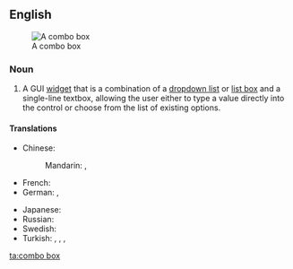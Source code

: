 ==English==
{{wikipedia}}
[[Image:Combo box example.PNG|thumb|A combo box]]

===Noun===
{{en-noun|head=[[combo]] [[box]]|es}}

# {{context|graphical user interface|lang=en}} A GUI [[widget]] that is a combination of a [[dropdown list]] or [[list box]] and a single-line textbox, allowing the user either to type a value directly into the control or choose from the list of existing options.

====Translations====
{{trans-top|GUI widget}}
* Chinese:
*: Mandarin: {{t|cmn|組合框|sc=Hani}}, {{t|cmn|组合框|tr=zǔhé kuāng|sc=Hani}}
* French: {{t-|fr|boîte combinée|f}}
* German: {{t-|de|Combobox|f}}, {{t-|de|Kombinationsfeld|n}}
{{trans-mid}}
* Japanese: {{t-|ja|コンボボックス|tr=konbobokkusu|sc=Jpan}}
* Russian: {{t-|ru|поле со списком|n|tr=póle so spískom|sc=Cyrl}}
* Swedish: {{t-|sv|kombinationsfält|n}}
* Turkish: {{t-|tr|açılan kutu}}, {{t-|tr|bileşik kutu}}, {{t-|tr|bileşim kutusu}}, {{t-|tr|karma kutu}}
{{trans-bottom}}

[[ta:combo box]]